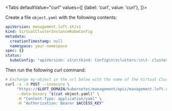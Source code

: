 



<Tabs
    defaultValue="curl"
    values={[
      {label: 'curl', value: 'curl'},
    ]}>
  <TabItem value="curl">


Create a file `object.yaml` with the following contents:
```yaml
apiVersion: management.loft.sh/v1
kind: VirtualClusterInstanceKubeConfig
metadata:
  creationTimestamp: null
  namespace: your-namespace
spec: {}
status:
  kubeConfig: "apiVersion: v1\n\tkind: Config\n\tclusters:\n\t- cluster:\n\t..."

```

Then run the following curl command:
```bash
# Exchange my-object in the url below with the name of the Virtual Cluster Kube Config
curl -s -X POST --insecure \
     "https://$LOFT_DOMAIN/kubernetes/management/apis/management.loft.sh/v1/namespaces/your-namespace/virtualclusterinstances/my-object/kubeconfig" \
     --data-binary "$(cat object.yaml)" \
     -H "Content-Type: application/yaml" \
     -H "Authorization: Bearer $ACCESS_KEY"
```


  </TabItem>
</Tabs>
